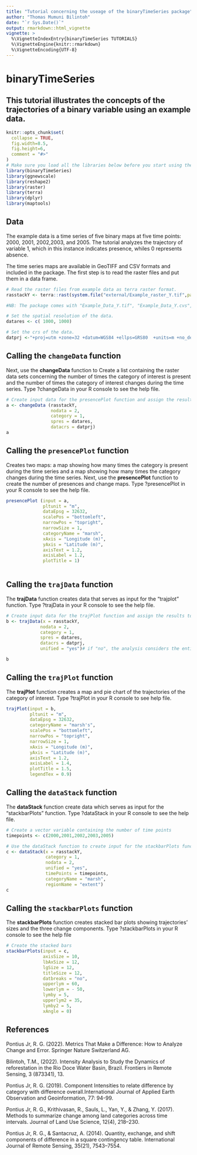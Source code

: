 ```yaml
---
title: "Tutorial concerning the useage of the binaryTimeSeries package"
author: "Thomas Mumuni Bilintoh"
date: "`r Sys.Date()`"
output: rmarkdown::html_vignette
vignette: >
  %\VignetteIndexEntry{binaryTimeSeries TUTORIALS}
  %\VignetteEngine{knitr::rmarkdown}
  %\VignetteEncoding{UTF-8}
---
```


# binaryTimeSeries

## This tutorial illustrates the concepts of the trajectories of a binary variable using an example data.

```r
knitr::opts_chunk$set(
  collapse = TRUE,
  fig.width=8.5, 
  fig.height=6,
  comment = "#>"
)
# Make sure you load all the libraries below before you start using the package.
library(binaryTimeSeries)
library(ggnewscale)
library(reshape2)
library(raster)
library(terra)
library(dplyr)
library(maptools) 
```

## Data
The example data is a time series of five binary maps at five time points: 2000, 2001, 2002,2003, and 2005.
The tutorial analyzes the trajectory of variable 1, which in this instance indicates presence, whiles 0 represents absence.

The time series maps are available in GeoTIFF and CSV formats and included in the package. 
The first step is to read the raster files and put them in a data frame.

```r
# Read the raster files from example data as terra raster format.
rasstackY <- terra::rast(system.file("external/Example_raster_Y.tif",package="binaryTimeSeries"))

#NB: The package comes with "Example_Data_Y.tif", "Example_Data_Y.cvs", "Example_raster_X.tif", and "Example_Data_X.cvs."

# Set the spatial resolution of the data. 
datares <- c( 1000, 1000)

# Set the crs of the data.
datprj <-"+proj=utm +zone=32 +datum=WGS84 +ellps=GRS80  +units=m +no_defs"

```

## Calling the `changeData` function

Next, use the **changeData** function to Create a list containing the raster data sets 
concerning the number of times the category of interest is present and the number of times
the category of interest changes during the time series.
Type ?changeData in your R console to see the help file.
```r

# Create input data for the presencePlot function and assign the results to a variable, e.g., "a."
a <- changeData (rasstackY,
                 nodata = 2,
                 category = 1,
                 spres = datares,
                 datacrs = datprj)
a
```

## Calling the `presencePlot` function

Creates two maps: a map showing how many times the category is present during the time series and
a map showing how many times the category changes during the time series.
Next, use the **presencePlot** function to create the number of presences and change maps.
Type ?presencePlot in your R console to see the help file.
```r
presencePlot (input = a,
              pltunit = "m",
              dataEpsg = 32632,
              scalePos = "bottomleft",
              narrowPos = "topright",
              narrowSize = 1,
              categoryName = "marsh",
              xAxis = "Longitude (m)",
              yAxis = "Latitude (m)",
              axisText = 1.2,
              axisLabel = 1.2,
              plotTitle = 1)
              
```

## Calling the `trajData` function

The **trajData** function creates data that serves as input for the "trajplot" function.
Type ?trajData in your R console to see the help file.
```r
# Create input data for the trajPlot function and assign the results to a variable, e.g., "b."
b <- trajData(x = rasstackY,
             nodata = 2,
             category = 1,
             spres = datares,
             datacrs = datprj,
             unified = "yes")# if "no", the analysis considers the entire study region.

b
```

## Calling the `trajPlot` function

The **trajPlot** function creates a map and pie chart of the trajectories of the category of interest.
Type ?trajPlot in your R console to see help file.
```r
trajPlot(input = b,
         pltunit = "m",
         dataEpsg = 32632,
         categoryName = "marsh's",
         scalePos = "bottomleft",
         narrowPos = "topright",
         narrowSize = 1,
         xAxis = "Longitude (m)",
         yAxis = "Latitude (m)",
         axisText = 1.2,
         axisLabel = 1.4,
         plotTitle = 1.5,
         legendTex = 0.9)

```

## Calling the `dataStack` function

The **dataStack** function create data which serves as input for the "stackbarPlots" function.
Type ?dataStack in your R console to see the help file.
```r
# Create a vector variable containing the number of time points
timepoints <- c(2000,2001,2002,2003,2005)

# Use the dataStack function to create input for the stackbarPlots function.
c <- dataStack(x = rasstackY,
               category = 1,
               nodata = 2,
               unified = "yes",
               timePoints = timepoints,
               categoryName = "marsh",
               regionName = "extent")
c
```

## Calling the `stackbarPlots` function

The **stackbarPlots** function creates stacked bar plots showing trajectories' sizes and the three change components.
Type ?stackbarPlots in your R console to see the help file
```r
# Create the stacked bars 
stackbarPlots(input = c,
              axisSize = 10,
              lbAxSize = 12,
              lgSize = 12,
              titleSize = 12,
              datbreaks = "no",
              upperlym = 60,
              lowerlym = - 50,
              lymby = 5,
              upperlym2 = 35,
              lymby2 = 5,
              xAngle = 0)

```

## References
Pontius Jr, R. G. (2022). Metrics That Make a Difference: How to Analyze Change and Error. Springer Nature Switzerland AG.

Bilintoh, T.M., (2022). Intensity Analysis to Study the Dynamics of reforestation in the Rio Doce Water Basin, Brazil. Frontiers in Remote Sensing,  3 (873341), 13. 

Pontius Jr, R. G. (2019). Component Intensities to relate difference by category with difference overall.International Journal of Applied Earth Observation and Geoinformation, 77: 94-99. 

Pontius Jr, R. G., Krithivasan, R., Sauls, L., Yan, Y., & Zhang, Y. (2017). Methods to summarize change among land
categories across time intervals. Journal of Land Use Science, 12(4), 218–230. 

Pontius Jr, R. G., & Santacruz, A. (2014). Quantity, exchange, and shift components of difference in a square contingency table. International Journal of Remote Sensing, 35(21), 7543–7554. 
